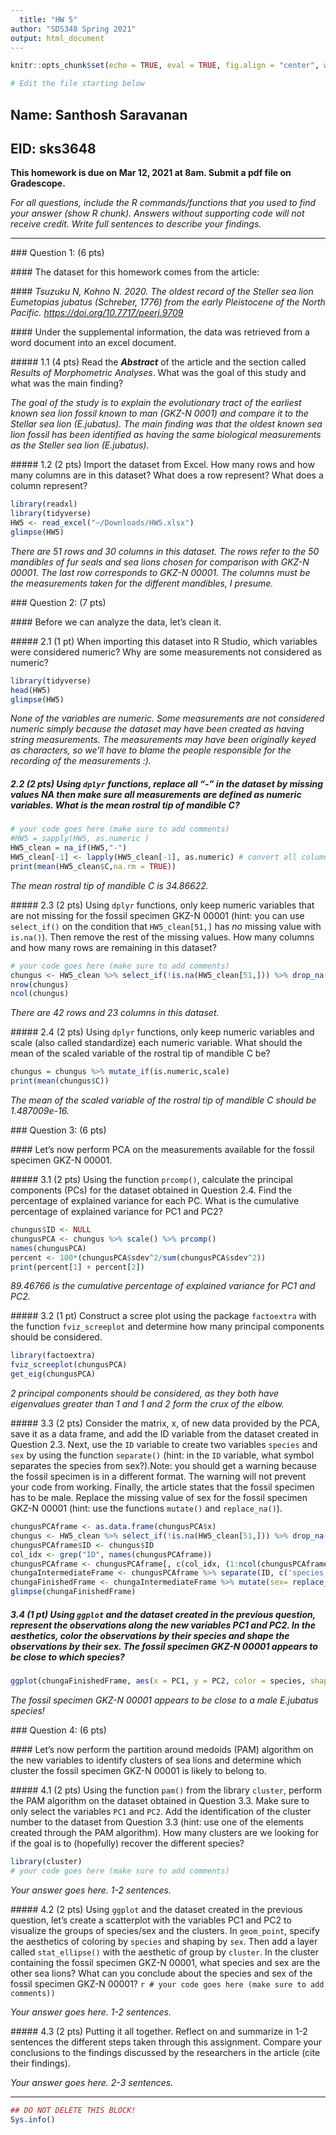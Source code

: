 ```yaml
---
  title: "HW 5"
author: "SDS348 Spring 2021"
output: html_document
---
```

  
  ```r
knitr::opts_chunk$set(echo = TRUE, eval = TRUE, fig.align = "center", warning = F, message = F, R.options=list(max.print=100))

# Edit the file starting below
```

## Name: Santhosh Saravanan
## EID: sks3648

**This homework is due on Mar 12, 2021 at 8am. Submit a pdf file on Gradescope.**
  
  *For all questions, include the R commands/functions that you used to find your answer (show R chunk). Answers without supporting code will not receive credit. Write full sentences to describe your findings.*
  
  ------------------------------------------------------------------------
  
  ### Question 1: (6 pts)
  
  #### The dataset for this homework comes from the article:
  
  #### *Tsuzuku N, Kohno N. 2020. The oldest record of the Steller sea lion Eumetopias jubatus (Schreber, 1776) from the early Pleistocene of the North Pacific. <https://doi.org/10.7717/peerj.9709>*
  
  #### Under the supplemental information, the data was retrieved from a word document into an excel document.
  
  ##### 1.1 (4 pts) Read the ***Abstract*** of the article and the section called *Results of Morphometric Analyses*. What was the goal of this study and what was the main finding?
  
*The goal of the study is to explain the evolutionary tract of the earliest known sea lion fossil known to man (GKZ-N 0001) and compare it to the Stellar sea lion (E.jubatus). The main finding was that the oldest known sea lion fossil has been identified as having the same biological measurements as the Steller sea lion (E.jubatus).*
  
  
  ##### 1.2 (2 pts) Import the dataset from Excel. How many rows and how many columns are in this dataset? What does a row represent? What does a column represent?
```r
library(readxl)
library(tidyverse)
HW5 <- read_excel("~/Downloads/HW5.xlsx")
glimpse(HW5)
```

*There are 51 rows and 30 columns in this dataset. The rows refer to the 50 mandibles of fur seals and sea lions chosen for comparison with GKZ-N 00001. The last row corresponds to GKZ-N 00001. The columns must be the measurements taken for the different mandibles, I presume.*
  
  ### Question 2: (7 pts)
  
  #### Before we can analyze the data, let's clean it.
  
  ##### 2.1 (1 pt) When importing this dataset into R Studio, which variables were considered numeric? Why are some measurements not considered as numeric?
  
```r
library(tidyverse)
head(HW5)
glimpse(HW5)
```

*None of the variables are numeric. Some measurements are not considered numeric simply because the dataset may have been created as having string measurements. The measurements may have been originally keyed as characters, so we'll have to blame the people responsible for the recording of the measurements :). *

##### 2.2 (2 pts) Using `dplyr` functions, replace all "-" in the dataset by missing values *NA* then make sure all measurements are defined as numeric variables. What is the mean rostral tip of mandible C?

```r
# your code goes here (make sure to add comments)
#HW5 = sapply(HW5, as.numeric )
HW5_clean = na_if(HW5,"-")
HW5_clean[-1] <- lapply(HW5_clean[-1], as.numeric) # convert all columns except the first one to numeric. we want to preserve the id's
print(mean(HW5_clean$C,na.rm = TRUE))
```

*The mean rostral tip of mandible C is 34.86622.*
  
  ##### 2.3 (2 pts) Using `dplyr` functions, only keep numeric variables that are not missing for the fossil specimen GKZ-N 00001 (hint: you can use `select_if()` on the condition that `HW5_clean[51,]` has *no* missing value with `is.na()`). Then remove the rest of the missing values. How many columns and how many rows are remaining in this dataset?
```r
# your code goes here (make sure to add comments)
chungus <- HW5_clean %>% select_if(!is.na(HW5_clean[51,])) %>% drop_na()
nrow(chungus)
ncol(chungus)
```

*There are 42 rows and 23 columns in this dataset.*
  
  ##### 2.4 (2 pts) Using `dplyr` functions, only keep numeric variables and scale (also called standardize) each numeric variable. What should the mean of the scaled variable of the rostral tip of mandible C be?
  
```r
chungus = chungus %>% mutate_if(is.numeric,scale)
print(mean(chungus$C))
```

*The mean of the scaled variable of the rostral tip of mandible C should be* *1.487009e-16.*
  
  ### Question 3: (6 pts)
  
  #### Let's now perform PCA on the measurements available for the fossil specimen GKZ-N 00001.
  
  ##### 3.1 (2 pts) Using the function `prcomp()`, calculate the principal components (PCs) for the dataset obtained in Question 2.4. Find the percentage of explained variance for each PC. What is the cumulative percentage of explained variance for PC1 and PC2? 
  
```r
chungus$ID <- NULL
chungusPCA <- chungus %>% scale() %>% prcomp()
names(chungusPCA)
percent <- 100*(chungusPCA$sdev^2/sum(chungusPCA$sdev^2))
print(percent[1] + percent[2])

```

*89.46766 is the cumulative percentage of explained variance for PC1 and PC2.*
  
  ##### 3.2 (1 pt) Construct a scree plot using the package `factoextra` with the function `fviz_screeplot` and determine how many principal components should be considered.
  
```r
library(factoextra)
fviz_screeplot(chungusPCA)
get_eig(chungusPCA)
```

*2 principal components should be considered, as they both have eigenvalues greater than 1 and 1 and 2 form the crux of the elbow.*
  
  ##### 3.3 (2 pts) Consider the matrix, x, of new data provided by the PCA, save it as a data frame, and add the ID variable from the dataset created in Question 2.3. Next, use the `ID` variable to create two variables `species` and `sex` by using the function `separate()` (hint: in the `ID` variable, what symbol separates the species from sex?).Note: you should get a warning because the fossil specimen is in a different format. The warning will not prevent your code from working. Finally, the article states that the fossil specimen has to be male. Replace the missing value of sex for the fossil specimen GKZ-N 00001 (hint: use the functions `mutate()` and `replace_na()`).
  
```r
chungusPCAframe <- as.data.frame(chungusPCA$x)
chungus <- HW5_clean %>% select_if(!is.na(HW5_clean[51,])) %>% drop_na()
chungusPCAframe$ID <- chungus$ID
col_idx <- grep("ID", names(chungusPCAframe))
chungusPCAframe <- chungusPCAframe[, c(col_idx, (1:ncol(chungusPCAframe))[-col_idx])]
chungaIntermediateFrame <- chungusPCAframe %>% separate(ID, c('species', 'sex'), sep="\\[|\\]")
chungaFinishedFrame <- chungaIntermediateFrame %>% mutate(sex= replace_na(sex, 'm'))
glimpse(chungaFinishedFrame)

```


##### 3.4 (1 pt) Using `ggplot` and the dataset created in the previous question, represent the observations along the new variables PC1 and PC2. In the aesthetics, color the observations by their species and shape the observations by their sex. The fossil specimen GKZ-N 00001 appears to be close to which species?
```r
ggplot(chungaFinishedFrame, aes(x = PC1, y = PC2, color = species, shape=sex)) + geom_point() + ggtitle("Plotting of Data according to PC1 and PC2")
```

*The fossil specimen GKZ-N 00001 appears to be close to a male E.jubatus species!*
  
  ### Question 4: (6 pts)
  
  #### Let's now perform the partition around medoids (PAM) algorithm on the new variables to identify clusters of sea lions and determine which cluster the fossil specimen GKZ-N 00001 is likely to belong to.
  
  ##### 4.1 (2 pts) Using the function `pam()` from the library `cluster`, perform the PAM algorithm on the dataset obtained in Question 3.3. Make sure to only select the variables `PC1` and `PC2`. Add the identification of the cluster number to the dataset from Question 3.3 (hint: use one of the elements created through the PAM algorithm). How many clusters are we looking for if the goal is to (hopefully) recover the different species?
  
  ```r
library(cluster)
# your code goes here (make sure to add comments)
```

*Your answer goes here. 1-2 sentences.*
  
  ##### 4.2 (2 pts) Using `ggplot` and the dataset created in the previous question, let's create a scatterplot with the variables PC1 and PC2 to visualize the groups of species/sex and the clusters. In `geom_point`, specify the aesthetics of coloring by `species` and shaping by `sex`. Then add a layer called `stat_ellipse()` with the aesthetic of group by `cluster`. In the cluster containing the fossil specimen GKZ-N 00001, what species and sex are the other sea lions? What can you conclude about the species and sex of the fossil specimen GKZ-N 00001?
  ```r
# your code goes here (make sure to add comments))
```

*Your answer goes here. 1-2 sentences.*
  
  ##### 4.3 (2 pts) Putting it all together. Reflect on and summarize in 1-2 sentences the different steps taken through this assignment. Compare your conclusions to the findings discussed by the researchers in the article (cite their findings).
  
  *Your answer goes here. 2-3 sentences.*
  
  ------------------------------------------------------------------------
  
  ```r
## DO NOT DELETE THIS BLOCK!
Sys.info()
```
